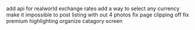 add api for realworld exchange rates
add a way to select any currency
make it impossible to post listing with out 4 photos
fix page clipping off
fix premium highlighting
organize catagory screen
